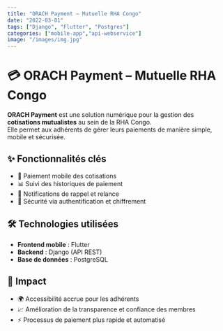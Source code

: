 ```yaml
---
title: "ORACH Payment – Mutuelle RHA Congo"
date: "2022-03-01"
tags: ["Django", "Flutter", "Postgres"]
categories: ["mobile-app","api-webservice"]
image: "/images/img.jpg"
---
```


# 💳 ORACH Payment – Mutuelle RHA Congo

**ORACH Payment** est une solution numérique pour la gestion des **cotisations mutualistes** au sein de la RHA Congo.  
Elle permet aux adhérents de gérer leurs paiements de manière simple, mobile et sécurisée.

## ✨ Fonctionnalités clés
- 📱 Paiement mobile des cotisations  
- 📊 Suivi des historiques de paiement  
- 🔔 Notifications de rappel et relance  
- 🔐 Sécurité via authentification et chiffrement  

## 🛠️ Technologies utilisées
- **Frontend mobile** : Flutter  
- **Backend** : Django (API REST)  
- **Base de données** : PostgreSQL  

## 🚀 Impact
- 🌍 Accessibilité accrue pour les adhérents  
- 📈 Amélioration de la transparence et confiance des membres  
- ⚡ Processus de paiement plus rapide et automatisé
